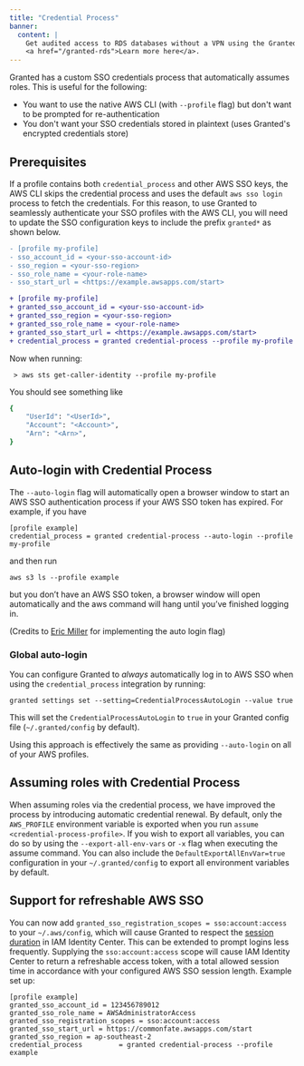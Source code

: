 ```yaml
---
title: "Credential Process"
banner:
  content: |
    Get audited access to RDS databases without a VPN using the Granted RDS Plugin.
    <a href="/granted-rds">Learn more here</a>.
---
```


Granted has a custom SSO credentials process that automatically assumes roles. This is useful for the following:

- You want to use the native AWS CLI (with `--profile` flag) but don't want to be prompted for re-authentication
- You don't want your SSO credentials stored in plaintext (uses Granted's encrypted credentials store)

## Prerequisites

If a profile contains both `credential_process` and other AWS SSO keys, the AWS CLI skips the credential process and uses the default `aws sso login` process to fetch the credentials. For this reason, to use Granted to seamlessly authenticate your SSO profiles with the AWS CLI, you will need to update the SSO configuration keys to include the prefix `granted*` as shown below.

```diff
- [profile my-profile]
- sso_account_id = <your-sso-account-id>
- sso_region = <your-sso-region>
- sso_role_name = <your-role-name>
- sso_start_url = <https://example.awsapps.com/start>

+ [profile my-profile]
+ granted_sso_account_id = <your-sso-account-id>
+ granted_sso_region = <your-sso-region>
+ granted_sso_role_name = <your-role-name>
+ granted_sso_start_url = <https://example.awsapps.com/start>
+ credential_process = granted credential-process --profile my-profile
```

Now when running:

```
 > aws sts get-caller-identity --profile my-profile
```

You should see something like

```bash
{
    "UserId": "<UserId>",
    "Account": "<Account>",
    "Arn": "<Arn>",
}
```

## Auto-login with Credential Process

The `--auto-login` flag will automatically open a browser window to start an AWS SSO authentication process if your AWS SSO token has expired. For example, if you have

```
[profile example]
credential_process = granted credential-process --auto-login --profile my-profile
```

and then run

```
aws s3 ls --profile example
```

but you don’t have an AWS SSO token, a browser window will open automatically and the aws command will hang until you’ve finished logging in.

(Credits to [Eric Miller](https://github.com/sosheskaz) for implementing the auto login flag)

### Global auto-login

You can configure Granted to *always* automatically log in to AWS SSO when using the `credential_process` integration by running:

```
granted settings set --setting=CredentialProcessAutoLogin --value true
```

This will set the `CredentialProcessAutoLogin` to `true` in your Granted config file (`~/.granted/config` by default).

Using this approach is effectively the same as providing `--auto-login` on all of your AWS profiles.

## Assuming roles with Credential Process

When assuming roles via the credential process, we have improved the process by introducing automatic credential renewal. By default, only the `AWS_PROFILE` environment variable is exported when you run `assume <credential-process-profile>`. If you wish to export all variables, you can do so by using the `--export-all-env-vars` or `-x` flag when executing the assume command. You can also include the `DefaultExportAllEnvVar=true` configuration in your `~/.granted/config` to export all environment variables by default.

## Support for refreshable AWS SSO

You can now add `granted_sso_registration_scopes = sso:account:access` to your `~/.aws/config`, which will cause Granted to respect the [session duration](https://docs.aws.amazon.com/singlesignon/latest/userguide/configure-user-session.html) in IAM Identity Center. This can be extended to prompt logins less frequently. Supplying the `sso:account:access` scope will cause IAM Identity Center to return a refreshable access token, with a total allowed session time in accordance with your configured AWS SSO session length. Example set up:

```
[profile example]
granted_sso_account_id = 123456789012
granted_sso_role_name = AWSAdministratorAccess
granted_sso_registration_scopes = sso:account:access
granted_sso_start_url = https://commonfate.awsapps.com/start
granted_sso_region = ap-southeast-2
credential_process         = granted credential-process --profile example
```
